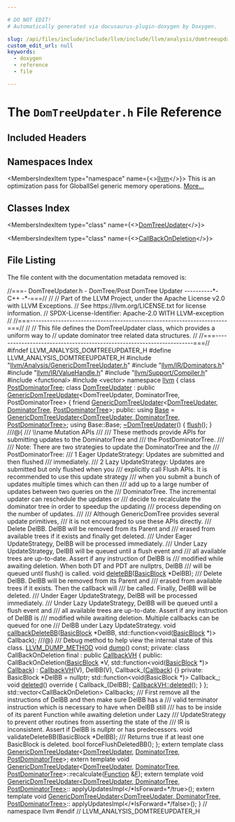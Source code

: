 ```yaml
---

# DO NOT EDIT!
# Automatically generated via docusaurus-plugin-doxygen by Doxygen.

slug: /api/files/include/include/llvm/include/llvm/analysis/domtreeupdater-h
custom_edit_url: null
keywords:
  - doxygen
  - reference
  - file

---
```





# The `DomTreeUpdater.h` File Reference

<DoxygenPage pluginConfig={pluginConfig}>



## Included Headers

<IncludesList>
<IncludesListItem
  filePath="llvm/Analysis/GenericDomTreeUpdater.h"
  permalink="/docs/api/files/include/include/llvm/include/llvm/analysis/genericdomtreeupdater-h"
  isLocal="true" />
<IncludesListItem
  filePath="llvm/IR/Dominators.h"
  permalink="/docs/api/files/include/include/llvm/include/llvm/ir/dominators-h"
  isLocal="true" />
<IncludesListItem
  filePath="llvm/IR/ValueHandle.h"
  permalink="/docs/api/files/include/include/llvm/include/llvm/ir/valuehandle-h"
  isLocal="true" />
<IncludesListItem
  filePath="llvm/Support/Compiler.h"
  permalink="/docs/api/files/include/include/llvm/include/llvm/support/compiler-h"
  isLocal="true" />
<IncludesListItem
  filePath="functional"
  permalink=""
  isLocal="false" />
<IncludesListItem
  filePath="vector"
  permalink=""
  isLocal="false" />
</IncludesList>

## Namespaces Index

<MembersIndex>

<MembersIndexItem
  type="namespace"
  name={<><a href="/docs/api/namespaces/llvm">llvm</a></>}>
This is an optimization pass for GlobalISel generic memory operations. <a href="/docs/api/namespaces/llvm/#details">More...</a>
</MembersIndexItem>

</MembersIndex>

## Classes Index

<MembersIndex>

<MembersIndexItem
  type="class"
  name={<><a href="/docs/api/classes/llvm/domtreeupdater">DomTreeUpdater</a></>}>
</MembersIndexItem>

<MembersIndexItem
  type="class"
  name={<><a href="/docs/api/classes/llvm/domtreeupdater/callbackondeletion">CallBackOnDeletion</a></>}>
</MembersIndexItem>

</MembersIndex>


## File Listing

The file content with the documentation metadata removed is:

<ProgramListing>

<Link id="l00001" /><CodeLine lineNumber="1"><span class="doxyHighlightComment">//===- DomTreeUpdater.h - DomTree/Post DomTree Updater ----------&#42;- C++ -&#42;-===//</span></CodeLine>
<Link id="l00002" /><CodeLine lineNumber="2"><span class="doxyHighlightComment">//</span></CodeLine>
<Link id="l00003" /><CodeLine lineNumber="3"><span class="doxyHighlightComment">// Part of the LLVM Project, under the Apache License v2.0 with LLVM Exceptions.</span></CodeLine>
<Link id="l00004" /><CodeLine lineNumber="4"><span class="doxyHighlightComment">// See https://llvm.org/LICENSE.txt for license information.</span></CodeLine>
<Link id="l00005" /><CodeLine lineNumber="5"><span class="doxyHighlightComment">// SPDX-License-Identifier: Apache-2.0 WITH LLVM-exception</span></CodeLine>
<Link id="l00006" /><CodeLine lineNumber="6"><span class="doxyHighlightComment">//</span></CodeLine>
<Link id="l00007" /><CodeLine lineNumber="7"><span class="doxyHighlightComment">//===----------------------------------------------------------------------===//</span></CodeLine>
<Link id="l00008" /><CodeLine lineNumber="8"><span class="doxyHighlightComment">//</span></CodeLine>
<Link id="l00009" /><CodeLine lineNumber="9"><span class="doxyHighlightComment">// This file defines the DomTreeUpdater class, which provides a uniform way to</span></CodeLine>
<Link id="l00010" /><CodeLine lineNumber="10"><span class="doxyHighlightComment">// update dominator tree related data structures.</span></CodeLine>
<Link id="l00011" /><CodeLine lineNumber="11"><span class="doxyHighlightComment">//</span></CodeLine>
<Link id="l00012" /><CodeLine lineNumber="12"><span class="doxyHighlightComment">//===----------------------------------------------------------------------===//</span></CodeLine>
<Link id="l00013" /><CodeLine lineNumber="13"></CodeLine>
<Link id="l00014" /><CodeLine lineNumber="14"><span class="doxyHighlightPreprocessor">#ifndef LLVM&#95;ANALYSIS&#95;DOMTREEUPDATER&#95;H</span></CodeLine>
<Link id="l00015" /><CodeLine lineNumber="15"><span class="doxyHighlightPreprocessor">#define LLVM&#95;ANALYSIS&#95;DOMTREEUPDATER&#95;H</span></CodeLine>
<Link id="l00016" /><CodeLine lineNumber="16"></CodeLine>
<Link id="l00017" /><CodeLine lineNumber="17"><span class="doxyHighlightPreprocessor">#include &quot;<a href="/docs/api/files/include/include/llvm/include/llvm/analysis/genericdomtreeupdater-h">llvm/Analysis/GenericDomTreeUpdater.h</a>&quot;</span></CodeLine>
<Link id="l00018" /><CodeLine lineNumber="18"><span class="doxyHighlightPreprocessor">#include &quot;<a href="/docs/api/files/include/include/llvm/include/llvm/ir/dominators-h">llvm/IR/Dominators.h</a>&quot;</span></CodeLine>
<Link id="l00019" /><CodeLine lineNumber="19"><span class="doxyHighlightPreprocessor">#include &quot;<a href="/docs/api/files/include/include/llvm/include/llvm/ir/valuehandle-h">llvm/IR/ValueHandle.h</a>&quot;</span></CodeLine>
<Link id="l00020" /><CodeLine lineNumber="20"><span class="doxyHighlightPreprocessor">#include &quot;<a href="/docs/api/files/include/include/llvm/include/llvm/support/compiler-h">llvm/Support/Compiler.h</a>&quot;</span></CodeLine>
<Link id="l00021" /><CodeLine lineNumber="21"><span class="doxyHighlightPreprocessor">#include &lt;functional&gt;</span></CodeLine>
<Link id="l00022" /><CodeLine lineNumber="22"><span class="doxyHighlightPreprocessor">#include &lt;vector&gt;</span></CodeLine>
<Link id="l00023" /><CodeLine lineNumber="23"></CodeLine>
<Link id="l00024" /><CodeLine lineNumber="24"><span class="doxyHighlightKeyword">namespace </span><span class="doxyHighlight"><a href="/docs/api/namespaces/llvm">llvm</a> &#123;</span></CodeLine>
<Link id="l00025" /><CodeLine lineNumber="25"></CodeLine>
<Link id="l00026" /><CodeLine lineNumber="26"><span class="doxyHighlightKeyword">class </span><span class="doxyHighlight"><a href="/docs/api/classes/llvm/postdominatortree">PostDominatorTree</a>;</span></CodeLine>
<Link id="l00027" /><CodeLine lineNumber="27"></CodeLine>
<Link id="l00028" /><CodeLine lineNumber="28" lineLink="/docs/api/classes/llvm/domtreeupdater"><span class="doxyHighlightKeyword">class </span><span class="doxyHighlight"><a href="/docs/api/classes/llvm/domtreeupdater">DomTreeUpdater</a></span></CodeLine>
<Link id="l00029" /><CodeLine lineNumber="29"><span class="doxyHighlight">    : </span><span class="doxyHighlightKeyword">public</span><span class="doxyHighlight"> <a href="/docs/api/classes/llvm/genericdomtreeupdater/#abd144d408e6269c2e616fc68d236d29f">GenericDomTreeUpdater</a>&lt;DomTreeUpdater, DominatorTree,</span></CodeLine>
<Link id="l00030" /><CodeLine lineNumber="30"><span class="doxyHighlight">                                   PostDominatorTree&gt; &#123;</span></CodeLine>
<Link id="l00031" /><CodeLine lineNumber="31"><span class="doxyHighlight">  </span><span class="doxyHighlightKeyword">friend</span><span class="doxyHighlight"> <a href="/docs/api/classes/llvm/genericdomtreeupdater/#abd144d408e6269c2e616fc68d236d29f">GenericDomTreeUpdater</a>&lt;<a href="/docs/api/classes/llvm/domtreeupdater">DomTreeUpdater</a>, <a href="/docs/api/classes/llvm/dominatortree">DominatorTree</a>,</span></CodeLine>
<Link id="l00032" /><CodeLine lineNumber="32"><span class="doxyHighlight">                               <a href="/docs/api/classes/llvm/postdominatortree">PostDominatorTree</a>&gt;;</span></CodeLine>
<Link id="l00033" /><CodeLine lineNumber="33"></CodeLine>
<Link id="l00034" /><CodeLine lineNumber="34"><span class="doxyHighlightKeyword">public</span><span class="doxyHighlight">:</span></CodeLine>
<Link id="l00035" /><CodeLine lineNumber="35" lineLink="/docs/api/classes/llvm/domtreeupdater/#a036ff8cccdbdcfa3263cc9d426f36ea7"><span class="doxyHighlight">  </span><span class="doxyHighlightKeyword">using </span><span class="doxyHighlight"><a href="/docs/api/classes/llvm/domtreeupdater/#a036ff8cccdbdcfa3263cc9d426f36ea7">Base</a> =</span></CodeLine>
<Link id="l00036" /><CodeLine lineNumber="36"><span class="doxyHighlight">      <a href="/docs/api/classes/llvm/genericdomtreeupdater/#abd144d408e6269c2e616fc68d236d29f">GenericDomTreeUpdater&lt;DomTreeUpdater, DominatorTree, PostDominatorTree&gt;</a>;</span></CodeLine>
<Link id="l00037" /><CodeLine lineNumber="37"><span class="doxyHighlight">  </span><span class="doxyHighlightKeyword">using </span><span class="doxyHighlight">Base::Base;</span></CodeLine>
<Link id="l00038" /><CodeLine lineNumber="38"></CodeLine>
<Link id="l00039" /><CodeLine lineNumber="39" lineLink="/docs/api/classes/llvm/domtreeupdater/#a684501bae0019eba47728686bc16c478"><span class="doxyHighlight">  <a href="/docs/api/classes/llvm/domtreeupdater/#a684501bae0019eba47728686bc16c478">~DomTreeUpdater</a>() &#123; <a href="/docs/api/classes/llvm/genericdomtreeupdater/#a43c80a160270d75d99cfeb080c165694">flush</a>(); &#125;</span></CodeLine>
<Link id="l00040" /><CodeLine lineNumber="40"></CodeLine>
<Link id="l00041" /><CodeLine lineNumber="41"><span class="doxyHighlightComment">  ///@&#123;</span></CodeLine>
<Link id="l00042" /><CodeLine lineNumber="42"><span class="doxyHighlightComment">  /// \\name Mutation APIs</span></CodeLine>
<Link id="l00043" /><CodeLine lineNumber="43"><span class="doxyHighlightComment">  ///</span></CodeLine>
<Link id="l00044" /><CodeLine lineNumber="44"><span class="doxyHighlightComment">  /// These methods provide APIs for submitting updates to the DominatorTree and</span></CodeLine>
<Link id="l00045" /><CodeLine lineNumber="45"><span class="doxyHighlightComment">  /// the PostDominatorTree.</span></CodeLine>
<Link id="l00046" /><CodeLine lineNumber="46"><span class="doxyHighlightComment">  ///</span></CodeLine>
<Link id="l00047" /><CodeLine lineNumber="47"><span class="doxyHighlightComment">  /// Note: There are two strategies to update the DominatorTree and the</span></CodeLine>
<Link id="l00048" /><CodeLine lineNumber="48"><span class="doxyHighlightComment">  /// PostDominatorTree:</span></CodeLine>
<Link id="l00049" /><CodeLine lineNumber="49"><span class="doxyHighlightComment">  /// 1 Eager UpdateStrategy: Updates are submitted and then flushed</span></CodeLine>
<Link id="l00050" /><CodeLine lineNumber="50"><span class="doxyHighlightComment">  /// immediately.</span></CodeLine>
<Link id="l00051" /><CodeLine lineNumber="51"><span class="doxyHighlightComment">  /// 2 Lazy UpdateStrategy: Updates are submitted but only flushed when you</span></CodeLine>
<Link id="l00052" /><CodeLine lineNumber="52"><span class="doxyHighlightComment">  /// explicitly call Flush APIs. It is recommended to use this update strategy</span></CodeLine>
<Link id="l00053" /><CodeLine lineNumber="53"><span class="doxyHighlightComment">  /// when you submit a bunch of updates multiple times which can then</span></CodeLine>
<Link id="l00054" /><CodeLine lineNumber="54"><span class="doxyHighlightComment">  /// add up to a large number of updates between two queries on the</span></CodeLine>
<Link id="l00055" /><CodeLine lineNumber="55"><span class="doxyHighlightComment">  /// DominatorTree. The incremental updater can reschedule the updates or</span></CodeLine>
<Link id="l00056" /><CodeLine lineNumber="56"><span class="doxyHighlightComment">  /// decide to recalculate the dominator tree in order to speedup the updating</span></CodeLine>
<Link id="l00057" /><CodeLine lineNumber="57"><span class="doxyHighlightComment">  /// process depending on the number of updates.</span></CodeLine>
<Link id="l00058" /><CodeLine lineNumber="58"><span class="doxyHighlightComment">  ///</span></CodeLine>
<Link id="l00059" /><CodeLine lineNumber="59"><span class="doxyHighlightComment">  /// Although GenericDomTree provides several update primitives,</span></CodeLine>
<Link id="l00060" /><CodeLine lineNumber="60"><span class="doxyHighlightComment">  /// it is not encouraged to use these APIs directly.</span></CodeLine>
<Link id="l00061" /><CodeLine lineNumber="61"></CodeLine>
<Link id="l00062" /><CodeLine lineNumber="62"><span class="doxyHighlightComment">  /// Delete DelBB. DelBB will be removed from its Parent and</span></CodeLine>
<Link id="l00063" /><CodeLine lineNumber="63"><span class="doxyHighlightComment">  /// erased from available trees if it exists and finally get deleted.</span></CodeLine>
<Link id="l00064" /><CodeLine lineNumber="64"><span class="doxyHighlightComment">  /// Under Eager UpdateStrategy, DelBB will be processed immediately.</span></CodeLine>
<Link id="l00065" /><CodeLine lineNumber="65"><span class="doxyHighlightComment">  /// Under Lazy UpdateStrategy, DelBB will be queued until a flush event and</span></CodeLine>
<Link id="l00066" /><CodeLine lineNumber="66"><span class="doxyHighlightComment">  /// all available trees are up-to-date. Assert if any instruction of DelBB is</span></CodeLine>
<Link id="l00067" /><CodeLine lineNumber="67"><span class="doxyHighlightComment">  /// modified while awaiting deletion. When both DT and PDT are nullptrs, DelBB</span></CodeLine>
<Link id="l00068" /><CodeLine lineNumber="68"><span class="doxyHighlightComment">  /// will be queued until flush() is called.</span></CodeLine>
<Link id="l00069" /><CodeLine lineNumber="69"><span class="doxyHighlight">  </span><span class="doxyHighlightKeywordType">void</span><span class="doxyHighlight"> <a href="/docs/api/classes/llvm/domtreeupdater/#adcca375fa8086f6844e863abbf58f83b">deleteBB</a>(<a href="/docs/api/classes/llvm/basicblock">BasicBlock</a> &#42;DelBB);</span></CodeLine>
<Link id="l00070" /><CodeLine lineNumber="70"></CodeLine>
<Link id="l00071" /><CodeLine lineNumber="71"><span class="doxyHighlightComment">  /// Delete DelBB. DelBB will be removed from its Parent and</span></CodeLine>
<Link id="l00072" /><CodeLine lineNumber="72"><span class="doxyHighlightComment">  /// erased from available trees if it exists. Then the callback will</span></CodeLine>
<Link id="l00073" /><CodeLine lineNumber="73"><span class="doxyHighlightComment">  /// be called. Finally, DelBB will be deleted.</span></CodeLine>
<Link id="l00074" /><CodeLine lineNumber="74"><span class="doxyHighlightComment">  /// Under Eager UpdateStrategy, DelBB will be processed immediately.</span></CodeLine>
<Link id="l00075" /><CodeLine lineNumber="75"><span class="doxyHighlightComment">  /// Under Lazy UpdateStrategy, DelBB will be queued until a flush event and</span></CodeLine>
<Link id="l00076" /><CodeLine lineNumber="76"><span class="doxyHighlightComment">  /// all available trees are up-to-date. Assert if any instruction of DelBB is</span></CodeLine>
<Link id="l00077" /><CodeLine lineNumber="77"><span class="doxyHighlightComment">  /// modified while awaiting deletion. Multiple callbacks can be queued for one</span></CodeLine>
<Link id="l00078" /><CodeLine lineNumber="78"><span class="doxyHighlightComment">  /// DelBB under Lazy UpdateStrategy.</span></CodeLine>
<Link id="l00079" /><CodeLine lineNumber="79"><span class="doxyHighlight">  </span><span class="doxyHighlightKeywordType">void</span><span class="doxyHighlight"> <a href="/docs/api/classes/llvm/domtreeupdater/#aa22a66bf381f2b0a994b4e00cca5eac4">callbackDeleteBB</a>(<a href="/docs/api/classes/llvm/basicblock">BasicBlock</a> &#42;DelBB,</span></CodeLine>
<Link id="l00080" /><CodeLine lineNumber="80"><span class="doxyHighlight">                        std::function&lt;</span><span class="doxyHighlightKeywordType">void</span><span class="doxyHighlight">(<a href="/docs/api/classes/llvm/basicblock">BasicBlock</a> &#42;)&gt; Callback);</span></CodeLine>
<Link id="l00081" /><CodeLine lineNumber="81"></CodeLine>
<Link id="l00082" /><CodeLine lineNumber="82"><span class="doxyHighlightComment">  ///@&#125;</span></CodeLine>
<Link id="l00083" /><CodeLine lineNumber="83"></CodeLine>
<Link id="l00084" /><CodeLine lineNumber="84"><span class="doxyHighlightComment">  /// Debug method to help view the internal state of this class.</span></CodeLine>
<Link id="l00085" /><CodeLine lineNumber="85"><span class="doxyHighlight">  <a href="/docs/api/files/include/include/llvm/include/llvm/support/compiler-h/#aa863693eef567397d9c292da5bf22d34">LLVM&#95;DUMP&#95;METHOD</a> </span><span class="doxyHighlightKeywordType">void</span><span class="doxyHighlight"> <a href="/docs/api/classes/llvm/domtreeupdater/#a5b547854a7f9e418222c9823b2602314">dump</a>() </span><span class="doxyHighlightKeyword">const</span><span class="doxyHighlight">;</span></CodeLine>
<Link id="l00086" /><CodeLine lineNumber="86"></CodeLine>
<Link id="l00087" /><CodeLine lineNumber="87"><span class="doxyHighlightKeyword">private</span><span class="doxyHighlight">:</span></CodeLine>
<Link id="l00088" /><CodeLine lineNumber="88"><span class="doxyHighlight">  </span><span class="doxyHighlightKeyword">class </span><span class="doxyHighlight">CallBackOnDeletion final : </span><span class="doxyHighlightKeyword">public</span><span class="doxyHighlight"> <a href="/docs/api/classes/llvm/callbackvh">CallbackVH</a> &#123;</span></CodeLine>
<Link id="l00089" /><CodeLine lineNumber="89"><span class="doxyHighlight">  </span><span class="doxyHighlightKeyword">public</span><span class="doxyHighlight">:</span></CodeLine>
<Link id="l00090" /><CodeLine lineNumber="90"><span class="doxyHighlight">    CallBackOnDeletion(<a href="/docs/api/classes/llvm/basicblock">BasicBlock</a> &#42;V,</span></CodeLine>
<Link id="l00091" /><CodeLine lineNumber="91"><span class="doxyHighlight">                       std::function&lt;</span><span class="doxyHighlightKeywordType">void</span><span class="doxyHighlight">(<a href="/docs/api/classes/llvm/basicblock">BasicBlock</a> &#42;)&gt; <a href="/docs/api/classes/llvm/valuehandlebase/#ae2f1a12c55f1c06acc38407b8627cb4da670860d51b165a2d146356622a256418">Callback</a>)</span></CodeLine>
<Link id="l00092" /><CodeLine lineNumber="92"><span class="doxyHighlight">        : <a href="/docs/api/classes/llvm/callbackvh">CallbackVH</a>(V), DelBB(V), Callback&#95;(<a href="/docs/api/classes/llvm/valuehandlebase/#ae2f1a12c55f1c06acc38407b8627cb4da670860d51b165a2d146356622a256418">Callback</a>) &#123;&#125;</span></CodeLine>
<Link id="l00093" /><CodeLine lineNumber="93"></CodeLine>
<Link id="l00094" /><CodeLine lineNumber="94"><span class="doxyHighlight">  </span><span class="doxyHighlightKeyword">private</span><span class="doxyHighlight">:</span></CodeLine>
<Link id="l00095" /><CodeLine lineNumber="95"><span class="doxyHighlight">    BasicBlock &#42;DelBB = </span><span class="doxyHighlightKeyword">nullptr</span><span class="doxyHighlight">;</span></CodeLine>
<Link id="l00096" /><CodeLine lineNumber="96"><span class="doxyHighlight">    std::function&lt;void(BasicBlock &#42;)&gt; Callback&#95;;</span></CodeLine>
<Link id="l00097" /><CodeLine lineNumber="97"></CodeLine>
<Link id="l00098" /><CodeLine lineNumber="98"><span class="doxyHighlight">    </span><span class="doxyHighlightKeywordType">void</span><span class="doxyHighlight"> <a href="/docs/api/classes/llvm/callbackvh/#a93891950be05a0bae5743979913e13f3">deleted</a>()</span><span class="doxyHighlightKeyword"> override </span><span class="doxyHighlight">&#123;</span></CodeLine>
<Link id="l00099" /><CodeLine lineNumber="99"><span class="doxyHighlight">      Callback&#95;(DelBB);</span></CodeLine>
<Link id="l00100" /><CodeLine lineNumber="100"><span class="doxyHighlight">      <a href="/docs/api/classes/llvm/callbackvh/#a93891950be05a0bae5743979913e13f3">CallbackVH::deleted</a>();</span></CodeLine>
<Link id="l00101" /><CodeLine lineNumber="101"><span class="doxyHighlight">    &#125;</span></CodeLine>
<Link id="l00102" /><CodeLine lineNumber="102"><span class="doxyHighlight">  &#125;;</span></CodeLine>
<Link id="l00103" /><CodeLine lineNumber="103"></CodeLine>
<Link id="l00104" /><CodeLine lineNumber="104"><span class="doxyHighlight">  std::vector&lt;CallBackOnDeletion&gt; Callbacks;</span></CodeLine>
<Link id="l00105" /><CodeLine lineNumber="105"></CodeLine>
<Link id="l00106" /><CodeLine lineNumber="106"><span class="doxyHighlightComment">  /// First remove all the instructions of DelBB and then make sure DelBB has a</span></CodeLine>
<Link id="l00107" /><CodeLine lineNumber="107"><span class="doxyHighlightComment">  /// valid terminator instruction which is necessary to have when DelBB still</span></CodeLine>
<Link id="l00108" /><CodeLine lineNumber="108"><span class="doxyHighlightComment">  /// has to be inside of its parent Function while awaiting deletion under Lazy</span></CodeLine>
<Link id="l00109" /><CodeLine lineNumber="109"><span class="doxyHighlightComment">  /// UpdateStrategy to prevent other routines from asserting the state of the</span></CodeLine>
<Link id="l00110" /><CodeLine lineNumber="110"><span class="doxyHighlightComment">  /// IR is inconsistent. Assert if DelBB is nullptr or has predecessors.</span></CodeLine>
<Link id="l00111" /><CodeLine lineNumber="111"><span class="doxyHighlight">  </span><span class="doxyHighlightKeywordType">void</span><span class="doxyHighlight"> validateDeleteBB(BasicBlock &#42;DelBB);</span></CodeLine>
<Link id="l00112" /><CodeLine lineNumber="112"></CodeLine>
<Link id="l00113" /><CodeLine lineNumber="113"><span class="doxyHighlightComment">  /// Returns true if at least one BasicBlock is deleted.</span></CodeLine>
<Link id="l00114" /><CodeLine lineNumber="114"><span class="doxyHighlight">  </span><span class="doxyHighlightKeywordType">bool</span><span class="doxyHighlight"> forceFlushDeletedBB();</span></CodeLine>
<Link id="l00115" /><CodeLine lineNumber="115"><span class="doxyHighlight">&#125;;</span></CodeLine>
<Link id="l00116" /><CodeLine lineNumber="116"></CodeLine>
<Link id="l00117" /><CodeLine lineNumber="117"><span class="doxyHighlightKeyword">extern</span><span class="doxyHighlight"> </span><span class="doxyHighlightKeyword">template</span><span class="doxyHighlight"> </span><span class="doxyHighlightKeyword">class </span><span class="doxyHighlight"><a href="/docs/api/classes/llvm/genericdomtreeupdater">GenericDomTreeUpdater</a>&lt;<a href="/docs/api/classes/llvm/domtreeupdater">DomTreeUpdater</a>, <a href="/docs/api/classes/llvm/dominatortree">DominatorTree</a>,</span></CodeLine>
<Link id="l00118" /><CodeLine lineNumber="118"><span class="doxyHighlight">                                            <a href="/docs/api/classes/llvm/postdominatortree">PostDominatorTree</a>&gt;;</span></CodeLine>
<Link id="l00119" /><CodeLine lineNumber="119"></CodeLine>
<Link id="l00120" /><CodeLine lineNumber="120"><span class="doxyHighlightKeyword">extern</span><span class="doxyHighlight"> </span><span class="doxyHighlightKeyword">template</span><span class="doxyHighlight"> </span><span class="doxyHighlightKeywordType">void</span></CodeLine>
<Link id="l00121" /><CodeLine lineNumber="121"><span class="doxyHighlight"><a href="/docs/api/classes/llvm/genericdomtreeupdater">GenericDomTreeUpdater</a>&lt;<a href="/docs/api/classes/llvm/domtreeupdater">DomTreeUpdater</a>, <a href="/docs/api/classes/llvm/dominatortree">DominatorTree</a>,</span></CodeLine>
<Link id="l00122" /><CodeLine lineNumber="122"><span class="doxyHighlight">                      <a href="/docs/api/classes/llvm/postdominatortree">PostDominatorTree</a>&gt;::recalculate(<a href="/docs/api/classes/llvm/function">Function</a> &amp;<a href="/docs/api/files/lib/lib/support/md5-cpp/#a96d73bbd7af15cb1fc38c3f4a3bd82e9">F</a>);</span></CodeLine>
<Link id="l00123" /><CodeLine lineNumber="123"></CodeLine>
<Link id="l00124" /><CodeLine lineNumber="124"><span class="doxyHighlightKeyword">extern</span><span class="doxyHighlight"> </span><span class="doxyHighlightKeyword">template</span><span class="doxyHighlight"> </span><span class="doxyHighlightKeywordType">void</span></CodeLine>
<Link id="l00125" /><CodeLine lineNumber="125"><span class="doxyHighlight"><a href="/docs/api/classes/llvm/genericdomtreeupdater">GenericDomTreeUpdater&lt;DomTreeUpdater, DominatorTree, PostDominatorTree&gt;</a>::</span></CodeLine>
<Link id="l00126" /><CodeLine lineNumber="126"><span class="doxyHighlight">    applyUpdatesImpl&lt;</span><span class="doxyHighlightComment">/&#42;IsForward=&#42;/</span><span class="doxyHighlightKeyword">true</span><span class="doxyHighlight">&gt;();</span></CodeLine>
<Link id="l00127" /><CodeLine lineNumber="127"><span class="doxyHighlightKeyword">extern</span><span class="doxyHighlight"> </span><span class="doxyHighlightKeyword">template</span><span class="doxyHighlight"> </span><span class="doxyHighlightKeywordType">void</span></CodeLine>
<Link id="l00128" /><CodeLine lineNumber="128"><span class="doxyHighlight"><a href="/docs/api/classes/llvm/genericdomtreeupdater">GenericDomTreeUpdater&lt;DomTreeUpdater, DominatorTree, PostDominatorTree&gt;</a>::</span></CodeLine>
<Link id="l00129" /><CodeLine lineNumber="129"><span class="doxyHighlight">    applyUpdatesImpl&lt;</span><span class="doxyHighlightComment">/&#42;IsForward=&#42;/</span><span class="doxyHighlightKeyword">false</span><span class="doxyHighlight">&gt;();</span></CodeLine>
<Link id="l00130" /><CodeLine lineNumber="130"><span class="doxyHighlight">&#125; </span><span class="doxyHighlightComment">// namespace llvm</span></CodeLine>
<Link id="l00131" /><CodeLine lineNumber="131"></CodeLine>
<Link id="l00132" /><CodeLine lineNumber="132"><span class="doxyHighlightPreprocessor">#endif </span><span class="doxyHighlightComment">// LLVM&#95;ANALYSIS&#95;DOMTREEUPDATER&#95;H</span></CodeLine>

</ProgramListing>


</DoxygenPage>
